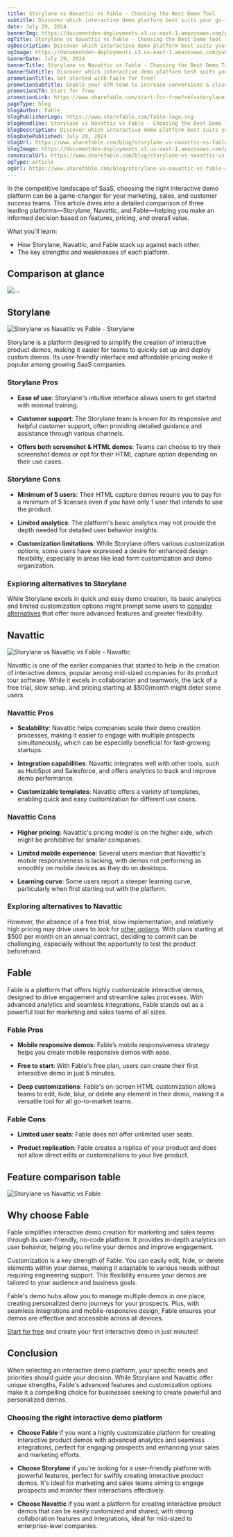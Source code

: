 ```yaml
---
title: Storylane vs Navattic vs Fable - Choosing the Best Demo Tool
subtitle: Discover which interactive demo platform best suits your go-to-market needs by comparing Storylane, Navattic, and Fable.
date: July 29, 2024
bannerImg: https://documentden-deployments.s3.us-east-1.amazonaws.com/public/716e19de-85c2-42c3-93d9-1b3db77c7e32
ogTitle: Storylane vs Navattic vs Fable - Choosing the Best Demo Tool
ogDescription: Discover which interactive demo platform best suits your go-to-market needs by comparing Storylane, Navattic, and Fable.
ogImage: https://documentden-deployments.s3.us-east-1.amazonaws.com/public/716e19de-85c2-42c3-93d9-1b3db77c7e32
bannerDate: July 29, 2024
bannerTitle: Storylane vs Navattic vs Fable - Choosing the Best Demo Tool
bannerSubtitle: Discover which interactive demo platform best suits your go-to-market needs by comparing Storylane, Navattic, and Fable.
promotionTitle: Get started with Fable for free!
promotionSubtitle: Enable your GTM team to increase conversions & close more deals today.
promotionCTA: Start for free
promotionLink: https://www.sharefable.com/start-for-free?ref=storylane-vs-navattic-vs-fable-choosing-the-best-demo-tool
pageType: blog
blogAuthor: Fable
blogPublisherLogo: https://www.sharefable.com/fable-logo.svg
blogHeadline: Storylane vs Navattic vs Fable - Choosing the Best Demo Tool
blogDescription: Discover which interactive demo platform best suits your go-to-market needs by comparing Storylane, Navattic, and Fable.
blogDatePublished: July 29, 2024
blogUrl: https://www.sharefable.com/blog/storylane-vs-navattic-vs-fable-choosing-the-best-demo-tool
blogImage: https://documentden-deployments.s3.us-east-1.amazonaws.com/public/716e19de-85c2-42c3-93d9-1b3db77c7e32
canonicalUrl: https://www.sharefable.com/blog/storylane-vs-navattic-vs-fable-choosing-the-best-demo-tool
ogType: article
ogUrl: https://www.sharefable.com/blog/storylane-vs-navattic-vs-fable-choosing-the-best-demo-tool
---
```


In the competitive landscape of SaaS, choosing the right interactive demo platform can be a game-changer for your marketing, sales, and customer success teams. This article dives into a detailed comparison of three leading platforms—Storylane, Navattic, and Fable—helping you make an informed decision based on features, pricing, and overall value.

What you'll learn:

- How Storylane, Navattic, and Fable stack up against each other.
- The key strengths and weaknesses of each platform.

## Comparison at glance

<img alt="..." src="https://documentden-deployments.s3.us-east-1.amazonaws.com/public/3cf81048-4f50-46aa-98b9-b290e7df7a29"></img>


## Storylane

<img alt="Storylane vs Navattic vs Fable - Storylane" src="https://documentden-deployments.s3.us-east-1.amazonaws.com/public/9b109d1f-c593-4b69-add6-f9baacabd2c5"></img>

Storylane is a platform designed to simplify the creation of interactive product demos, making it easier for teams to quickly set up and deploy custom demos. Its user-friendly interface and affordable pricing make it popular among growing SaaS companies.

### Storylane Pros
- **Ease of use**: Storylane's intuitive interface allows users to get started with minimal training.

- **Customer support**: The Storylane team is known for its responsive and helpful customer support, often providing detailed guidance and assistance through various channels.

- **Offers both screenshot & HTML demos**: Teams can choose to try their screenshot demos or opt for their HTML capture option depending on their use cases.

### Storylane Cons

- **Minimum of 5 users**: Their HTML capture demos require you to pay for a minimum of 5 licenses even if you have only 1 user that intends to use the product.

- **Limited analytics**: The platform's basic analytics may not provide the depth needed for detailed user behavior insights.

- **Customization limitations**: While Storylane offers various customization options, some users have expressed a desire for enhanced design flexibility, especially in areas like lead form customization and demo organization.

### Exploring alternatives to Storylane

While Storylane excels in quick and easy demo creation, its basic analytics and limited customization options might prompt some users to [consider alternatives](https://www.sharefable.com/blog/storylane-alternatives-and-competitors-in-2024?ref=storylane-vs-navattic-vs-fable-choosing-the-best-demo-tool) that offer more advanced features and greater flexibility.

## Navattic

<img alt="Storylane vs Navattic vs Fable - Navattic" src="https://documentden-deployments.s3.us-east-1.amazonaws.com/public/bbc8da7a-b52d-4f4d-b9b0-c432c8c70bcd"></img>

Navattic is one of the earlier companies that started to help in the creation of interactive demos, popular among mid-sized companies for its product tour software. While it excels in collaboration and teamwork, the lack of a free trial, slow setup, and pricing starting at $500/month might deter some users. 

### Navattic Pros

- **Scalability**: Navattic helps companies scale their demo creation processes, making it easier to engage with multiple prospects simultaneously, which can be especially beneficial for fast-growing startups.

- **Integration capabilities**: Navattic integrates well with other tools, such as HubSpot and Salesforce, and offers analytics to track and improve demo performance.

- **Customizable templates**: Navattic offers a variety of templates, enabling quick and easy customization for different use cases.

### Navattic Cons

- **Higher pricing**: Navattic's pricing model is on the higher side, which might be prohibitive for smaller companies.

- **Limited mobile experience**: Several users mention that Navattic's mobile responsiveness is lacking, with demos not performing as smoothly on mobile devices as they do on desktops.

- **Learning curve**: Some users report a steeper learning curve, particularly when first starting out with the platform.

### Exploring alternatives to Navattic

However, the absence of a free trial, slow implementation, and relatively high pricing may drive users to look for [other options](https://www.sharefable.com/blog/navattic-alternatives-and-competitors-in-2024?ref=storylane-vs-navattic-vs-fable-choosing-the-best-demo-tool). With plans starting at $500 per month on an annual contract, deciding to commit can be challenging, especially without the opportunity to test the product beforehand.

## Fable

<FableEmbed src="https://app.sharefable.com/embed/demo/home-page-demo-desktop-v5yq1iykpaila806" />

Fable is a platform that offers highly customizable interactive demos, designed to drive engagement and streamline sales processes. With advanced analytics and seamless integrations, Fable stands out as a powerful tool for marketing and sales teams of all sizes.

### Fable Pros

- **Mobile responsive demos**: Fable’s mobile responsiveness strategy helps you create mobile responsive demos with ease. 

- **Free to start**: With Fable's free plan, users can create their first interactive demo in just 5 minutes.

- **Deep customizations**: Fable's on-screen HTML customization allows teams to edit, hide, blur, or delete any element in their demo, making it a versatile tool for all go-to-market teams.

### Fable Cons

- **Limited user seats**: Fable does not offer unlimited user seats.

- **Product replication**: Fable creates a replica of your product and does not allow direct edits or customizations to your live product.

## Feature comparison table

<img alt="Storylane vs Navattic vs Fable" src="https://documentden-deployments.s3.us-east-1.amazonaws.com/public/e838fc2b-184c-43c2-99ab-baae9564b30c"></img>

## Why choose Fable

Fable simplifies interactive demo creation for marketing and sales teams through its user-friendly, no-code platform. It provides in-depth analytics on user behavior, helping you refine your demos and improve engagement.

Customization is a key strength of Fable. You can easily edit, hide, or delete elements within your demos, making it adaptable to various needs without requiring engineering support. This flexibility ensures your demos are tailored to your audience and business goals.

Fable's demo hubs allow you to manage multiple demos in one place, creating personalized demo journeys for your prospects. Plus, with seamless integrations and mobile-responsive design, Fable ensures your demos are effective and accessible across all devices.

[Start for free](https://www.sharefable.com/start-for-free?ref=storylane-vs-navattic-vs-fable-choosing-the-best-demo-tool) and create your first interactive demo in just minutes!

## Conclusion

When selecting an interactive demo platform, your specific needs and priorities should guide your decision. While Storylane and Navattic offer unique strengths, Fable's advanced features and customization options make it a compelling choice for businesses seeking to create powerful and personalized demos.

### Choosing the right interactive demo platform

- **Choose Fable** if you want a highly customizable platform for creating interactive product demos with advanced analytics and seamless integrations, perfect for engaging prospects and enhancing your sales and marketing efforts.

- **Choose Storylane** if you're looking for a user-friendly platform with powerful features, perfect for swiftly creating interactive product demos. It's ideal for marketing and sales teams aiming to engage prospects and monitor their interactions effectively.

- **Choose Navattic** if you want a platform for creating interactive product demos that can be easily customized and shared, with strong collaboration features and integrations, ideal for mid-sized to enterprise-level companies.

